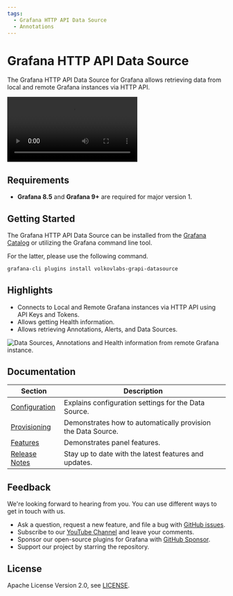 ```yaml
---
tags:
  - Grafana HTTP API Data Source
  - Annotations
---
```



# Grafana HTTP API Data Source

The Grafana HTTP API Data Source for Grafana allows retrieving data from local and remote Grafana instances via HTTP API.

<Video
  src="https://www.youtube.com/embed/0zibOEGqTJ8"
  title="Easy access to Grafana backend using Grafana HTTP API data source."
/>

## Requirements

- **Grafana 8.5** and **Grafana 9+** are required for major version 1.

## Getting Started

The Grafana HTTP API Data Source can be installed from the [Grafana Catalog](https://grafana.com/grafana/plugins/volkovlabs-grapi-datasource/) or utilizing the Grafana command line tool.

For the latter, please use the following command.

```bash
grafana-cli plugins install volkovlabs-grapi-datasource
```

## Highlights

- Connects to Local and Remote Grafana instances via HTTP API using API Keys and Tokens.
- Allows getting Health information.
- Allows retrieving Annotations, Alerts, and Data Sources.

<Image
  title="Data Sources, Annotations and Health information from remote Grafana instance."
  src="/img/plugins/volkovlabs-grapi-datasource/dashboard.png"
/>

## Documentation

| Section                        | Description                                                  |
| ------------------------------ | ------------------------------------------------------------ |
| [Configuration](configuration) | Explains configuration settings for the Data Source.         |
| [Provisioning](provisioning)   | Demonstrates how to automatically provision the Data Source. |
| [Features](features)           | Demonstrates panel features.                                 |
| [Release Notes](release)       | Stay up to date with the latest features and updates.        |

## Feedback

We're looking forward to hearing from you. You can use different ways to get in touch with us.

- Ask a question, request a new feature, and file a bug with [GitHub issues](https://github.com/volkovlabs/volkovlabs-grapi-datasource/issues).
- Subscribe to our [YouTube Channel](https://www.youtube.com/@volkovlabs) and leave your comments.
- Sponsor our open-source plugins for Grafana with [GitHub Sponsor](https://github.com/sponsors/VolkovLabs).
- Support our project by starring the repository.

## License

Apache License Version 2.0, see [LICENSE](https://github.com/volkovlabs/volkovlabs-grapi-datasource/blob/main/LICENSE).

